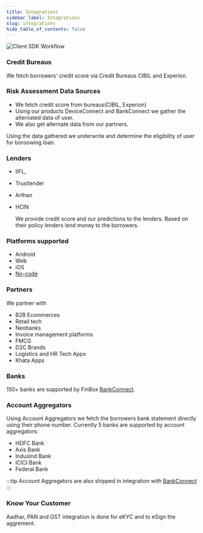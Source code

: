 ```yaml
---
title: Integrations
sidebar_label: Integrations
slug: integrations
hide_table_of_contents: false
---
```


<img src="/img/integrations.jpg" alt="Client SDK Workflow" />


### Credit Bureaus

We fetch borrowers' credit score via Credit Bureaus CIBIL and Experion.

### Risk Assessment Data Sources
* We fetch credit score from bureaus(CIBIL, Experion)
* Using our products DeviceConnect and BankConnect we gather the alternated data of user.
* We also get alternate data from our partners.

Using the data gathered we underwrite and determine the eligibility of user for boroowing loan.

### Lenders
* IIFL,
* Trustlender
* Arthan
* HCIN
    
    We provide credit score and our predictions to the lenders. Based on their policy lenders lend money to the borrowers.

### Platforms supported

* Android
* Web
* iOS
* [No-code](/product/products/no-code-credit-link)

### Partners

We partner with 

* B2B Ecommerces
* Retail tech
* Neobanks
* Invoice management platforms
* FMCG
* D2C Brands
* Logistics and HR Tech Apps
* Khata Apps

### Banks

150+ banks are supported by FinBox [BankConnect](/product/products/bank-connect).

### Account Aggregators

Using Account Aggregators we fetch the borrowers bank statement directly using their phone number. Currently 5 banks are supported by account aggregators:

* HDFC Bank
* Axis Bank
* IndusInd Bank
* ICICI Bank
* Federal Bank

:::tip Account Aggregators are also shipped in integration with [BankConnect](/product/products/bank-connect)
:::

### Know Your Customer

Aadhar, PAN and GST integration is done for eKYC and to eSign the aggrement.



